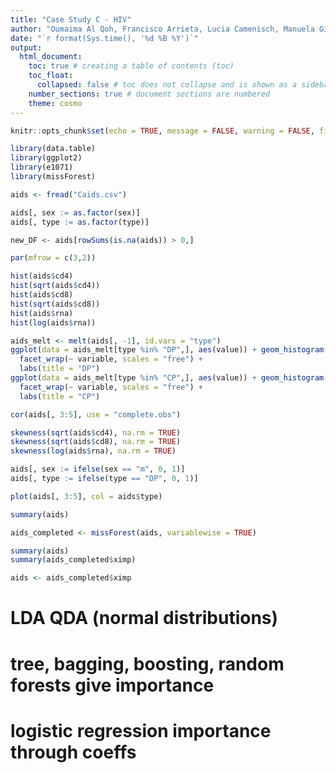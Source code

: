 ```yaml
---
title: "Case Study C - HIV"
author: "Oumaima Al Qoh, Francisco Arrieta, Lucia Camenisch, Manuela Giansante, Emily Schmidt, Camille Beatrice Valera"
date: "`r format(Sys.time(), '%d %B %Y')`"
output:
  html_document:
    toc: true # creating a table of contents (toc)
    toc_float: 
      collapsed: false # toc does not collapse and is shown as a sidebar (toc_float)
    number_sections: true # document sections are numbered
    theme: cosmo
---
```



```r
knitr::opts_chunk$set(echo = TRUE, message = FALSE, warning = FALSE, fig.align = "center")
```

```r
library(data.table)
library(ggplot2)
library(e1071)
library(missForest)
```

```r
aids <- fread("Caids.csv")

aids[, sex := as.factor(sex)]
aids[, type := as.factor(type)]

new_DF <- aids[rowSums(is.na(aids)) > 0,]
```


```r
par(mfrow = c(3,2))

hist(aids$cd4)
hist(sqrt(aids$cd4))
hist(aids$cd8)
hist(sqrt(aids$cd8))
hist(aids$rna)
hist(log(aids$rna))
```

```r
aids_melt <- melt(aids[, -1], id.vars = "type")
ggplot(data = aids_melt[type %in% "DP",], aes(value)) + geom_histogram() +
  facet_wrap(~ variable, scales = "free") +
  labs(title = "DP")
ggplot(data = aids_melt[type %in% "CP",], aes(value)) + geom_histogram() +
  facet_wrap(~ variable, scales = "free") +
  labs(title = "CP")
```


```r
cor(aids[, 3:5], use = "complete.obs")
```


```r
skewness(sqrt(aids$cd4), na.rm = TRUE)
skewness(sqrt(aids$cd8), na.rm = TRUE)
skewness(log(aids$rna), na.rm = TRUE)
```

```r
aids[, sex := ifelse(sex == "m", 0, 1)]
aids[, type := ifelse(type == "DP", 0, 1)]

plot(aids[, 3:5], col = aids$type)

summary(aids)
```


```r
aids_completed <- missForest(aids, variablewise = TRUE)

summary(aids)
summary(aids_completed$ximp)
```

```r
aids <- aids_completed$ximp
```


# LDA QDA (normal distributions)


# tree, bagging, boosting, random forests give importance

# logistic regression importance through coeffs



